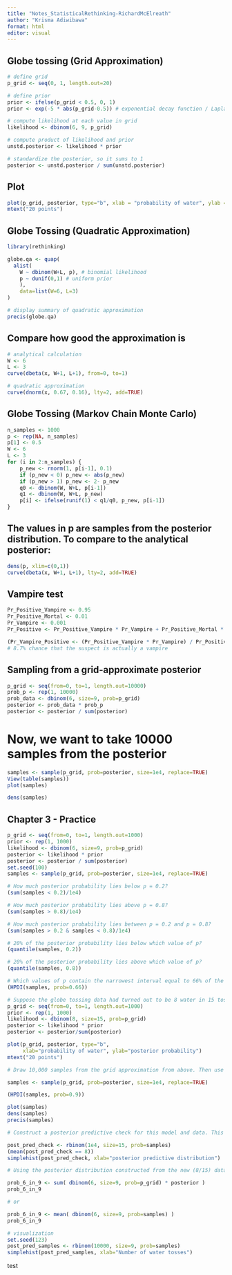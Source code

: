 ```yaml
---
title: "Notes_StatisticalRethinking-RichardMcElreath"
author: "Krisma Adiwibawa"
format: html
editor: visual
---
```


## Globe tossing (Grid Approximation)

```r
# define grid
p_grid <- seq(0, 1, length.out=20)

# define prior
prior <- ifelse(p_grid < 0.5, 0, 1)
prior <- exp(-5 * abs(p_grid-0.5)) # exponential decay function / Laplace distribution

# compute likelihood at each value in grid
likelihood <- dbinom(6, 9, p_grid)

# compute product of likelihood and prior
unstd.posterior <- likelihood * prior

# standardize the posterior, so it sums to 1
posterior <- unstd.posterior / sum(unstd.posterior)
```

## Plot

```r
plot(p_grid, posterior, type="b", xlab = "probability of water", ylab = "posterior probability")
mtext("20 points")
```

## Globe Tossing (Quadratic Approximation)

```r
library(rethinking)

globe.qa <- quap(
  alist(
    W ~ dbinom(W+L, p), # binomial likelihood
    p ~ dunif(0,1) # uniform prior
    ),
    data=list(W=6, L=3)
)

# display summary of quadratic approximation
precis(globe.qa)
```

## Compare how good the approximation is

```r
# analytical calculation
W <- 6
L <- 3
curve(dbeta(x, W+1, L+1), from=0, to=1)

# quadratic approximation
curve(dnorm(x, 0.67, 0.16), lty=2, add=TRUE)
```

## Globe Tossing (Markov Chain Monte Carlo)

```r
n_samples <- 1000
p <- rep(NA, n_samples)
p[1] <- 0.5
W <- 6
L <- 3
for (i in 2:n_samples) {
    p_new <- rnorm(1, p[i-1], 0.1)
    if (p_new < 0) p_new <- abs(p_new)
    if (p_new > 1) p_new <- 2- p_new
    q0 <- dbinom(W, W+L, p[i-1])
    q1 <- dbinom(W, W+L, p_new)
    p[i] <- ifelse(runif(1) < q1/q0, p_new, p[i-1])
}
```

## The values in p are samples from the posterior distribution. To compare to the analytical posterior:

```r
dens(p, xlim=c(0,1))
curve(dbeta(x, W+1, L+1), lty=2, add=TRUE)
```

## Vampire test

```r
Pr_Positive_Vampire <- 0.95
Pr_Positive_Mortal <- 0.01
Pr_Vampire <- 0.001
Pr_Positive <- Pr_Positive_Vampire * Pr_Vampire + Pr_Positive_Mortal * (1-Pr_Vampire)

(Pr_Vampire_Positive <- (Pr_Positive_Vampire * Pr_Vampire) / Pr_Positive)
# 8.7% chance that the suspect is actually a vampire


```

## Sampling from a grid-approximate posterior

```r
p_grid <- seq(from=0, to=1, length.out=10000)
prob_p <- rep(1, 10000)
prob_data <- dbinom(6, size=9, prob=p_grid)
posterior <- prob_data * prob_p
posterior <- posterior / sum(posterior)
```

# Now, we want to take 10000 samples from the posterior

```r
samples <- sample(p_grid, prob=posterior, size=1e4, replace=TRUE)
View(table(samples))
plot(samples)

dens(samples)
```

## Chapter 3 - Practice

```r
p_grid <- seq(from=0, to=1, length.out=1000)
prior <- rep(1, 1000)
likelihood <- dbinom(6, size=9, prob=p_grid)
posterior <- likelihood * prior
posterior <- posterior / sum(posterior)
set.seed(100)
samples <- sample(p_grid, prob=posterior, size=1e4, replace=TRUE)

# How much posterior probability lies below p = 0.2?
(sum(samples < 0.2)/1e4)

# How much posterior probability lies above p = 0.8?
(sum(samples > 0.8)/1e4)

# How much posterior probability lies between p = 0.2 and p = 0.8?
(sum(samples > 0.2 & samples < 0.8)/1e4)

# 20% of the posterior probability lies below which value of p?
(quantile(samples, 0.2))

# 20% of the posterior probability lies above which value of p?
(quantile(samples, 0.8))

# Which values of p contain the narrowest interval equal to 66% of the posterior probability?
(HPDI(samples, prob=0.66))

# Suppose the globe tossing data had turned out to be 8 water in 15 tosses. Construct the posterior distribution, using grid approximation. Use the same flat prior as before.
p_grid <- seq(from=0, to=1, length.out=1000)
prior <- rep(1, 1000)
likelihood <- dbinom(8, size=15, prob=p_grid)
posterior <- likelihood * prior
posterior <- posterior/sum(posterior)

plot(p_grid, posterior, type="b",
     xlab="probability of water", ylab="posterior probability")
mtext("20 points")

# Draw 10,000 samples from the grid approximation from above. Then use the samples to calculate the 90% HPDI for p.

samples <- sample(p_grid, prob=posterior, size=1e4, replace=TRUE)

(HPDI(samples, prob=0.9))

plot(samples)
dens(samples)
precis(samples)

# Construct a posterior predictive check for this model and data. This means simulate the distribution of samples, averaging over the posterior uncertainty in p. What is the probability of observing 8 water in 15 tosses?

post_pred_check <- rbinom(1e4, size=15, prob=samples)
(mean(post_pred_check == 8))
simplehist(post_pred_check, xlab="posterior predictive distribution")

# Using the posterior distribution constructed from the new (8/15) data, now calculate the probability of observing 6 water in 9 tosses

prob_6_in_9 <- sum( dbinom(6, size=9, prob=p_grid) * posterior )
prob_6_in_9

# or

prob_6_in_9 <- mean( dbinom(6, size=9, prob=samples) )
prob_6_in_9

# visualization
set.seed(123)
post_pred_samples <- rbinom(10000, size=9, prob=samples)
simplehist(post_pred_samples, xlab="Number of water tosses")


```

test
